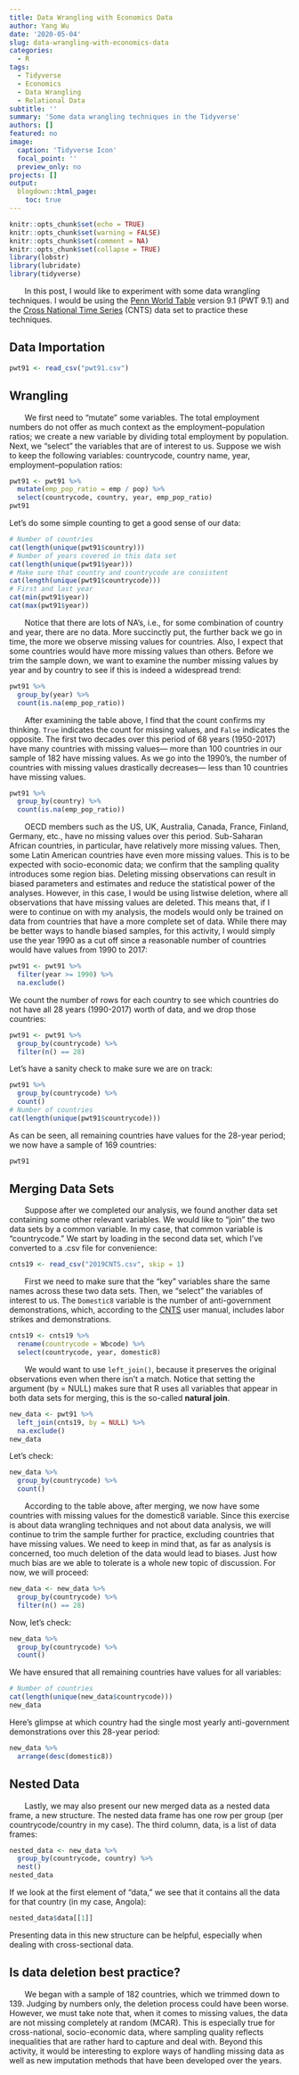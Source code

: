 ```yaml
---
title: Data Wrangling with Economics Data
author: Yang Wu
date: '2020-05-04'
slug: data-wrangling-with-economics-data
categories:
  - R
tags:
  - Tidyverse
  - Economics
  - Data Wrangling
  - Relational Data
subtitle: ''
summary: 'Some data wrangling techniques in the Tidyverse'
authors: []
featured: no
image:
  caption: 'Tidyverse Icon'
  focal_point: ''
  preview_only: no
projects: []
output:
  blogdown::html_page:
    toc: true
---
```


```r
knitr::opts_chunk$set(echo = TRUE)
knitr::opts_chunk$set(warning = FALSE)
knitr::opts_chunk$set(comment = NA)
knitr::opts_chunk$set(collapse = TRUE)
library(lobstr)
library(lubridate)
library(tidyverse)
```


&nbsp;&nbsp;&nbsp;&nbsp;&nbsp;&nbsp; In this post, I would like to experiment with some data wrangling techniques. I would be using the [Penn World Table](https://www.rug.nl/ggdc/productivity/pwt/?lang=en) version 9.1 (PWT 9.1) and the [Cross National Time Series](https://www.cntsdata.com/) (CNTS) data set to practice these techniques.

## Data Importation
```r
pwt91 <- read_csv("pwt91.csv")
```

## Wrangling

&nbsp;&nbsp;&nbsp;&nbsp;&nbsp;&nbsp; We first need to "mutate" some variables. The total employment numbers do not offer as much context as the employment–population ratios; we create a new variable by dividing total employment by population. Next, we "select" the variables that are of interest to us. Suppose we wish to keep the following variables: countrycode, country name, year, employment–population ratios:

```r
pwt91 <- pwt91 %>%
  mutate(emp_pop_ratio = emp / pop) %>%
  select(countrycode, country, year, emp_pop_ratio)
pwt91
```

Let's do some simple counting to get a good sense of our data:

```r
# Number of countries
cat(length(unique(pwt91$country)))
# Number of years covered in this data set
cat(length(unique(pwt91$year)))
# Make sure that country and countrycode are consistent
cat(length(unique(pwt91$countrycode)))
# First and last year
cat(min(pwt91$year))
cat(max(pwt91$year))
```

&nbsp;&nbsp;&nbsp;&nbsp;&nbsp;&nbsp; Notice that there are lots of NA's, i.e., for some combination of country and year, there are no data. More succinctly put, the further back we go in time, the more we observe missing values for countries. Also, I expect that some countries would have more missing values than others. Before we trim the sample down, we want to examine the number missing values by year and by country to see if this is indeed a widespread trend:

```r
pwt91 %>%
  group_by(year) %>%
  count(is.na(emp_pop_ratio))
```

&nbsp;&nbsp;&nbsp;&nbsp;&nbsp;&nbsp; After examining the table above, I find that the count confirms my thinking. `True` indicates the count for missing values, and `False` indicates the opposite. The first two decades over this period of 68 years (1950-2017) have many countries with missing values--- more than 100 countries in our sample of 182 have missing values. As we go into the 1990's, the number of countries with missing values drastically decreases--- less than 10 countries have missing values.

```r
pwt91 %>%
  group_by(country) %>%
  count(is.na(emp_pop_ratio))
```

&nbsp;&nbsp;&nbsp;&nbsp;&nbsp;&nbsp; OECD members such as the US, UK, Australia, Canada, France, Finland, Germany, etc., have no missing values over this period. Sub-Saharan African countries, in particular, have relatively more missing values. Then, some Latin American countries have even more missing values. This is to be expected with socio-economic data; we confirm that the sampling quality introduces some region bias. Deleting missing observations can result in biased parameters and estimates and reduce the statistical power of the analyses. However, in this case, I would be using listwise deletion, where all observations that have missing values are deleted. This means that, if I were to continue on with my analysis, the models would only be trained on data from countries that have a more complete set of data. While there may be better ways to handle biased samples, for this activity, I would simply use the year 1990 as a cut off since a reasonable number of countries would have values from 1990 to 2017:

```r
pwt91 <- pwt91 %>%
  filter(year >= 1990) %>%
  na.exclude()
```

We count the number of rows for each country to see which countries do not have all 28 years (1990-2017) worth of data, and we drop those countries: 

```r
pwt91 <- pwt91 %>%
  group_by(countrycode) %>%
  filter(n() == 28)
```

Let's have a sanity check to make sure we are on track:

```r
pwt91 %>%
  group_by(countrycode) %>%
  count()
# Number of countries
cat(length(unique(pwt91$countrycode)))
```

As can be seen, all remaining countries have values for the 28-year period; we now have a sample of 169 countries:

```r
pwt91
```

## Merging Data Sets

&nbsp;&nbsp;&nbsp;&nbsp;&nbsp;&nbsp; Suppose after we completed our analysis, we found another data set containing some other relevant variables. We would like to "join" the two data sets by a common variable. In my case, that common variable is "countrycode." We start by loading in the second data set, which I've converted to a .csv file for convenience:

```r
cnts19 <- read_csv("2019CNTS.csv", skip = 1)
```

&nbsp;&nbsp;&nbsp;&nbsp;&nbsp;&nbsp; First we need to make sure that the "key" variables share the same names across these two data sets. Then, we "select" the variables of interest to us. The `Domestic8` variable is the number of anti-government demonstrations, which, according to the [CNTS](https://www.cntsdata.com/) user manual, includes labor strikes and demonstrations.

```r
cnts19 <- cnts19 %>%
  rename(countrycode = Wbcode) %>%
  select(countrycode, year, domestic8)
```

&nbsp;&nbsp;&nbsp;&nbsp;&nbsp;&nbsp; We would want to use `left_join()`, because it preserves the original observations even when there isn’t a match. Notice that setting the argument (by = NULL) makes sure that R uses all variables that appear in both data sets for merging, this is the so-called **natural join**.

```r
new_data <- pwt91 %>%
  left_join(cnts19, by = NULL) %>%
  na.exclude()
new_data
```

Let's check:

```r
new_data %>%
  group_by(countrycode) %>%
  count()
```

&nbsp;&nbsp;&nbsp;&nbsp;&nbsp;&nbsp; According to the table above, after merging, we now have some countries with missing values for the domestic8 variable. Since this exercise is about data wrangling techniques and not about data analysis, we will continue to trim the sample further for practice, excluding countries that have missing values. We need to keep in mind that, as far as analysis is concerned, too much deletion of the data would lead to biases. Just how much bias are we able to tolerate is a whole new topic of discussion. For now, we will proceed:

```r
new_data <- new_data %>%
  group_by(countrycode) %>%
  filter(n() == 28)
```

Now, let's check:

```r
new_data %>%
  group_by(countrycode) %>%
  count()
```

We have ensured that all remaining countries have values for all variables:

```r
# Number of countries
cat(length(unique(new_data$countrycode)))
new_data
```

Here's glimpse at which country had the single most yearly anti-government demonstrations over this 28-year period:

```r
new_data %>%
  arrange(desc(domestic8))
```

## Nested Data

&nbsp;&nbsp;&nbsp;&nbsp;&nbsp;&nbsp; Lastly, we may also present our new merged data as a nested data frame, a new structure. The nested data frame has one row per group (per countrycode/country in my case). The third column, data, is a list of data frames:

```r
nested_data <- new_data %>%
  group_by(countrycode, country) %>%
  nest()
nested_data
```

If we look at the first element of "data," we see that it contains all the data for that country (in my case, Angola):

```r
nested_data$data[[1]]
```

Presenting data in this new structure can be helpful, especially when dealing with cross-sectional data.

## Is data deletion best practice? 

&nbsp;&nbsp;&nbsp;&nbsp;&nbsp;&nbsp; We began with a sample of 182 countries, which we trimmed down to 139. Judging by numbers only, the deletion process could have been worse. However, we must take note that, when it comes to missing values, the data are not missing completely at random (MCAR). This is especially true for cross-national, socio-economic data, where sampling quality reflects inequalities that are rather hard to capture and deal with. Beyond this activity, it would be interesting to explore ways of handling missing data as well as new imputation methods that have been developed over the years. 

